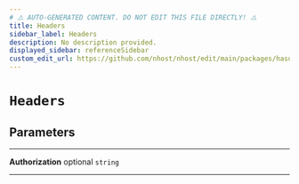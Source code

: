 ```yaml
---
# ⚠️ AUTO-GENERATED CONTENT. DO NOT EDIT THIS FILE DIRECTLY! ⚠️
title: Headers
sidebar_label: Headers
description: No description provided.
displayed_sidebar: referenceSidebar
custom_edit_url: https://github.com/nhost/nhost/edit/main/packages/hasura-auth-js/src/utils/types.ts#L140
---
```


# `Headers`

## Parameters

---

**<span className="parameter-name">Authorization</span>** <span className="optional-status">optional</span> `string`

---
